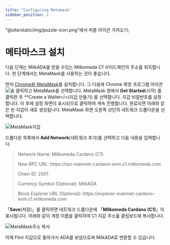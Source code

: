 ```yaml
---
title: "Configuring Metamask"
sidebar_position: 2
---
```


"@site/static/img/puzzle-icon.png"에서 퍼즐 아이콘 가져오기;

# 메타마스크 설치

다음 단계는 MilkADA를 받을 수있는 Milkomeda C1 사이드체인의 주소를 취득합니다. 현 단계에서는 MetaMask를 사용하는 것이 좋습니다.

먼저 [Chrome용 MetaMask](https://chrome.google.com/webstore/detail/metamask/nkbihfbeogaeaoehlefnkodbefgpgknn)를 설치합니다. 그 다음에 Chrome 확장 프로그램 아이콘 <img src={puzzleIcon} className="img-icon" />을 클릭하고 MetaMask를 선택합니다. MetaMask 창에서 **Get Started**(시작) 를 클릭한 후 **Create a Wallet</>(지갑 만들기) 를 선택합니다. 지갑 비밀번호를 설정합니다. 이 후에 설정 화면이 표시되므로 클릭하여 계속 진행합니다. 완료되면 아래와 같은 빈 지갑이 새로 생성됩니다. MetaMask 화면 오른쪽 상단의 네트워크 드롭다운을 선택합니다.

![MetaMask지갑](/img/metamask-wallet.png)

드롭다운 목록에서 **Add Network**(네트워크 추가)를 선택하고 다음 내용을 입력합니다.

> Network Name: Milkomeda Cardano (C1)
> 
> <p> New RPC URL: https://rpc-mainnet-cardano-evm.c1.milkomeda.com </p> 
> 
> Chain ID: 2001
> 
> Currency Symbol (Optional): MilkADA
> 
> <p>Block Explorer URL (Optional): https://explorer-mainnet-cardano-evm.c1.milkomeda.com </p>
「**Save**(저장)」를 클릭하면 네트워크 드롭다운에 「**Milkomeda Cardano (C1)**」이 표시됩니다. 아래와 같이 계정 이름을 클릭하여 C1 지갑 주소를 클립보드에 복사합니다.

![MetaMask주소 복사](/img/copy-address-metamask.png)

이제 Flint 지갑으로 돌아가서 ADA를 보냄으로써 MilkADA로 변환할 수 있습니다. &#x20;
